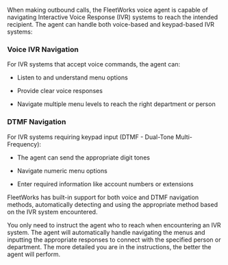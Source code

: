 When making outbound calls, the FleetWorks voice agent is capable of navigating Interactive Voice Response (IVR) systems to reach the intended recipient. The agent can handle both voice-based and keypad-based IVR systems:

### Voice IVR Navigation

For IVR systems that accept voice commands, the agent can:

* Listen to and understand menu options

* Provide clear voice responses

* Navigate multiple menu levels to reach the right department or person

### DTMF Navigation

For IVR systems requiring keypad input (DTMF - Dual-Tone Multi-Frequency):

* The agent can send the appropriate digit tones

* Navigate numeric menu options

* Enter required information like account numbers or extensions

FleetWorks has built-in support for both voice and DTMF navigation methods, automatically detecting and using the appropriate method based on the IVR system encountered.

You only need to instruct the agent who to reach when encountering an IVR system. The agent will automatically handle navigating the menus and inputting the appropriate responses to connect with the specified person or department. The more detailed you are in the instructions, the better the agent will perform.&#x20;